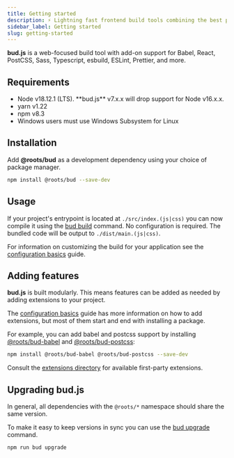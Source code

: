 ```yaml
---
title: Getting started
description: ⚡️ Lightning fast frontend build tools combining the best parts of Symfony Encore and Laravel Mix
sidebar_label: Getting started
slug: getting-started
---
```



**bud.js** is a web-focused build tool with add-on support for Babel, React, PostCSS, Sass, Typescript, esbuild, ESLint, Prettier, and more.

## Requirements

<div className="card">
  <div className="card__body">
    <ul>
      <li>
        Node v18.12.1 (LTS). **bud.js** v7.x.x will drop support for Node
        v16.x.x.
      </li>
      <li>yarn v1.22</li>
      <li>npm v8.3</li>
      <li>Windows users must use Windows Subsystem for Linux</li>
    </ul>

  </div>
</div>

## Installation

Add **@roots/bud** as a development dependency using your choice of package manager.

```bash npm2yarn
npm install @roots/bud --save-dev
```

## Usage

If your project's entrypoint is located at `./src/index.(js|css)` you can now compile it using the [bud build](./cli/build/index.mdx) command.
No configuration is required. The bundled code will be output to `./dist/main.(js|css)`.

For information on customizing the build for your application see the [configuration basics](configure) guide.

## Adding features

**bud.js** is built modularly. This means features can be added as needed by adding extensions to your project.

The [configuration basics](configure) guide has more information on how to add extensions, but most of them start and end with installing a package.

For example, you can add babel and postcss support by
installing [@roots/bud-babel](/extensions/bud-babel) and [@roots/bud-postcss](/extensions/bud-postcss/):

```bash npm2yarn
npm install @roots/bud-babel @roots/bud-postcss --save-dev
```

Consult the [extensions directory](/extensions/) for available first-party extensions.

## Upgrading bud.js

In general, all dependencies with the `@roots/*` namespace should share the same version.

To make it easy to keep versions in sync you can use the [bud upgrade](./cli/index.mdx) command.

```bash npm2yarn
npm run bud upgrade
```
